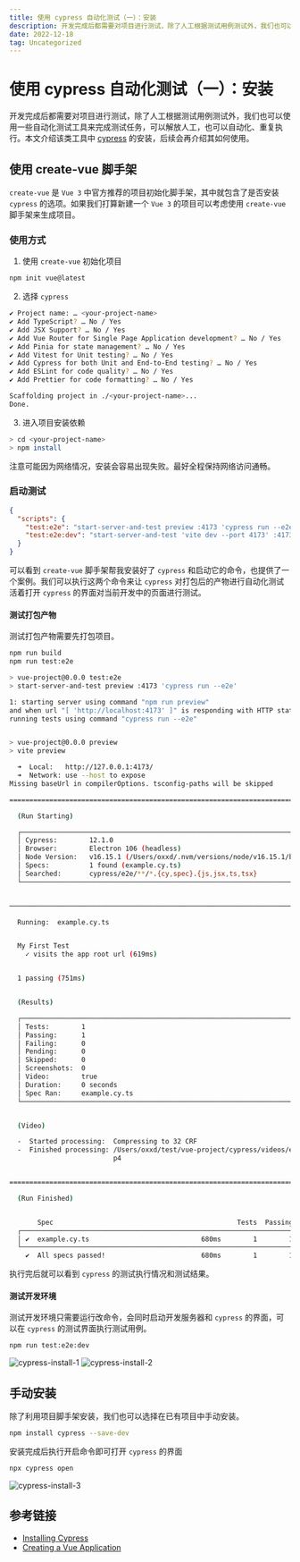 ```yaml
---
title: 使用 cypress 自动化测试（一）：安装
description: 开发完成后都需要对项目进行测试，除了人工根据测试用例测试外，我们也可以使用一些自动化测试工具来完成测试任务，可以解放人工，也可以自动化、重复执行。本文介绍该类工具中 cypress 的安装
date: 2022-12-18
tag: Uncategorized
---
```


# 使用 cypress 自动化测试（一）：安装

开发完成后都需要对项目进行测试，除了人工根据测试用例测试外，我们也可以使用一些自动化测试工具来完成测试任务，可以解放人工，也可以自动化、重复执行。本文介绍该类工具中 [cypress](https://www.cypress.io/) 的安装，后续会再介绍其如何使用。

## 使用 create-vue 脚手架

`create-vue` 是 `Vue 3` 中官方推荐的项目初始化脚手架，其中就包含了是否安装 `cypress` 的选项。如果我们打算新建一个 `Vue 3` 的项目可以考虑使用 `create-vue` 脚手架来生成项目。

### 使用方式

1. 使用 `create-vue` 初始化项目

```bash
npm init vue@latest
```

2. 选择 `cypress`

```bash
✔ Project name: … <your-project-name>
✔ Add TypeScript? … No / Yes
✔ Add JSX Support? … No / Yes
✔ Add Vue Router for Single Page Application development? … No / Yes
✔ Add Pinia for state management? … No / Yes
✔ Add Vitest for Unit testing? … No / Yes
✔ Add Cypress for both Unit and End-to-End testing? … No / Yes
✔ Add ESLint for code quality? … No / Yes
✔ Add Prettier for code formatting? … No / Yes

Scaffolding project in ./<your-project-name>...
Done.
```

3. 进入项目安装依赖

```bash
> cd <your-project-name>
> npm install
```

注意可能因为网络情况，安装会容易出现失败。最好全程保持网络访问通畅。

### 启动测试

```json
{
  "scripts": {
    "test:e2e": "start-server-and-test preview :4173 'cypress run --e2e'",
    "test:e2e:dev": "start-server-and-test 'vite dev --port 4173' :4173 'cypress open --e2e'"
  }
}
```

可以看到 `create-vue` 脚手架帮我安装好了 `cypress` 和启动它的命令，也提供了一个案例。我们可以执行这两个命令来让 `cypress` 对打包后的产物进行自动化测试活着打开 `cypress` 的界面对当前开发中的页面进行测试。

#### 测试打包产物

测试打包产物需要先打包项目。

```bash
npm run build
npm run test:e2e
```

```bash
> vue-project@0.0.0 test:e2e
> start-server-and-test preview :4173 'cypress run --e2e'

1: starting server using command "npm run preview"
and when url "[ 'http://localhost:4173' ]" is responding with HTTP status code NaN
running tests using command "cypress run --e2e"


> vue-project@0.0.0 preview
> vite preview

  ➜  Local:   http://127.0.0.1:4173/
  ➜  Network: use --host to expose
Missing baseUrl in compilerOptions. tsconfig-paths will be skipped

====================================================================================================

  (Run Starting)

  ┌────────────────────────────────────────────────────────────────────────────────────────────────┐
  │ Cypress:        12.1.0                                                                         │
  │ Browser:        Electron 106 (headless)                                                        │
  │ Node Version:   v16.15.1 (/Users/oxxd/.nvm/versions/node/v16.15.1/bin/node)                    │
  │ Specs:          1 found (example.cy.ts)                                                        │
  │ Searched:       cypress/e2e/**/*.{cy,spec}.{js,jsx,ts,tsx}                                     │
  └────────────────────────────────────────────────────────────────────────────────────────────────┘


────────────────────────────────────────────────────────────────────────────────────────────────────

  Running:  example.cy.ts                                                                   (1 of 1)


  My First Test
    ✓ visits the app root url (619ms)


  1 passing (751ms)


  (Results)

  ┌────────────────────────────────────────────────────────────────────────────────────────────────┐
  │ Tests:        1                                                                                │
  │ Passing:      1                                                                                │
  │ Failing:      0                                                                                │
  │ Pending:      0                                                                                │
  │ Skipped:      0                                                                                │
  │ Screenshots:  0                                                                                │
  │ Video:        true                                                                             │
  │ Duration:     0 seconds                                                                        │
  │ Spec Ran:     example.cy.ts                                                                    │
  └────────────────────────────────────────────────────────────────────────────────────────────────┘


  (Video)

  -  Started processing:  Compressing to 32 CRF
  -  Finished processing: /Users/oxxd/test/vue-project/cypress/videos/example.cy.ts.m    (2 seconds)
                          p4


====================================================================================================

  (Run Finished)


       Spec                                              Tests  Passing  Failing  Pending  Skipped
  ┌────────────────────────────────────────────────────────────────────────────────────────────────┐
  │ ✔  example.cy.ts                            680ms        1        1        -        -        - │
  └────────────────────────────────────────────────────────────────────────────────────────────────┘
    ✔  All specs passed!                        680ms        1        1        -        -        -
```

执行完后就可以看到 `cypress` 的测试执行情况和测试结果。

#### 测试开发环境

测试开发环境只需要运行改命令，会同时启动开发服务器和 `cypress` 的界面，可以在 `cypress` 的测试界面执行测试用例。

```bash
npm run test:e2e:dev
```

![cypress-install-1](/images/minigame/cypress-install-1.png)
![cypress-install-2](/images/minigame/cypress-install-2.png)

## 手动安装

除了利用项目脚手架安装，我们也可以选择在已有项目中手动安装。

```bash
npm install cypress --save-dev
```

安装完成后执行开启命令即可打开 `cypress` 的界面

```bash
npx cypress open
```

![cypress-install-3](/images/minigame/cypress-install-3.png)

## 参考链接

- [Installing Cypress](https://docs.cypress.io/guides/getting-started/installing-cypress)
- [Creating a Vue Application](https://vuejs.org/guide/quick-start.html#creating-a-vue-application)
